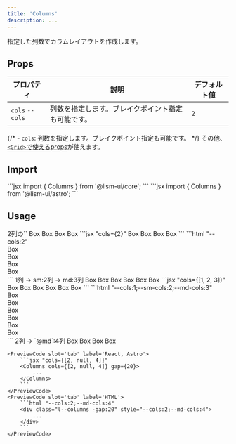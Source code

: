 ```yaml
---
title: 'Columns'
description: ...
---
```


指定した列数でカラムレイアウトを作成します。


## Props

| プロパティ | 説明 | デフォルト値 |
|---|---|---|
| `cols` <PropBadge type="cssvar">`--cols`</PropBadge> | 列数を指定します。ブレイクポイント指定も可能です。 | `2` |

{/* - `cols`: 列数を指定します。ブレイクポイント指定も可能です。 */}
その他、[`<Grid>`で使えるprops](/ja/components/grid#props)が使えます。


## Import

<Preview>
	<PreviewCode slot='tab' label='React'>
```jsx
import { Columns } from '@lism-ui/core';
```
	</PreviewCode>
	<PreviewCode slot='tab' label='Astro'>
```jsx
import { Columns } from '@lism-ui/astro';
```
	</PreviewCode>
</Preview>


## Usage

<Preview>
	<PreviewTitle>
		2列の`<Columns>`
	</PreviewTitle>
	<PreviewArea resize p='20'>
		<Columns cols={2} gap={20}>
			<Box bgc='base-2' p="box">Box</Box>
			<Box bgc='base-2' p="box">Box</Box>
			<Box bgc='base-2' p="box">Box</Box>
			<Box bgc='base-2' p="box">Box</Box>
		</Columns>
	</PreviewArea>
	<PreviewCode slot='tab' label='React, Astro'>
		```jsx "cols={2}"
		<Columns cols={2} gap={20}>
			<Box bgc='base-2' p="box">Box</Box>
			<Box bgc='base-2' p="box">Box</Box>
			<Box bgc='base-2' p="box">Box</Box>
			<Box bgc='base-2' p="box">Box</Box>
		</Columns>
		```
	</PreviewCode>
	<PreviewCode slot='tab' label='HTML'>
		```html "--cols:2"
		<div class="l--columns -gap:20" style="--cols:2">
			<div class="l--box -bgc:base-2 -p:box">Box</div>
			<div class="l--box -bgc:base-2 -p:box">Box</div>
			<div class="l--box -bgc:base-2 -p:box">Box</div>
			<div class="l--box -bgc:base-2 -p:box">Box</div>
		</div>
		```
	</PreviewCode>
</Preview>


<Preview>
	<PreviewTitle>
		1列 → sm:2列 → md:3列
	</PreviewTitle>
	<PreviewArea resize p='20'>
		<Columns cols={[1, 2, 3]} gap={20}>
			<Box bgc='base-2' p="box">Box</Box>
			<Box bgc='base-2' p="box">Box</Box>
			<Box bgc='base-2' p="box">Box</Box>
			<Box bgc='base-2' p="box">Box</Box>
			<Box bgc='base-2' p="box">Box</Box>
			<Box bgc='base-2' p="box">Box</Box>
		</Columns>
	</PreviewArea>
	<PreviewCode slot='tab' label='React, Astro'>
		```jsx "cols={[1, 2, 3]}"
		<Columns cols={[1, 2, 3]} gap={20}>
			<Box bgc='base-2' p="box">Box</Box>
			<Box bgc='base-2' p="box">Box</Box>
			<Box bgc='base-2' p="box">Box</Box>
			<Box bgc='base-2' p="box">Box</Box>
			<Box bgc='base-2' p="box">Box</Box>
			<Box bgc='base-2' p="box">Box</Box>
		</Columns>
		```
	</PreviewCode>
	<PreviewCode slot='tab' label='HTML'>
		```html "--cols:1;--sm-cols:2;--md-cols:3"
		<div class="l--columns -gap:20" style="--cols:1;--sm-cols:2;--md-cols:3">
			<div class="l--box -bgc:base-2 -p:box">Box</div>
			<div class="l--box -bgc:base-2 -p:box">Box</div>
			<div class="l--box -bgc:base-2 -p:box">Box</div>
			<div class="l--box -bgc:base-2 -p:box">Box</div>
			<div class="l--box -bgc:base-2 -p:box">Box</div>
			<div class="l--box -bgc:base-2 -p:box">Box</div>
		</div>
		```
	</PreviewCode>
</Preview>


<Preview>
	<PreviewTitle>
		2列 → `@md`:4列
	</PreviewTitle>
	<PreviewArea resize p='20'>
		<Columns cols={[2, null, 4]} gap={20}>
			<Box bgc='base-2' p="box">Box</Box>
			<Box bgc='base-2' p="box">Box</Box>
			<Box bgc='base-2' p="box">Box</Box>
			<Box bgc='base-2' p="box">Box</Box>
		</Columns>
	</PreviewArea>

	<PreviewCode slot='tab' label='React, Astro'>
		```jsx "cols={[2, null, 4]}"
		<Columns cols={[2, null, 4]} gap={20}>
			...
		</Columns>
		```
	</PreviewCode>
	<PreviewCode slot='tab' label='HTML'>
		```html "--cols:2;--md-cols:4"
		<div class="l--columns -gap:20" style="--cols:2;--md-cols:4">
			...
		</div>
		```
	</PreviewCode>
</Preview>


